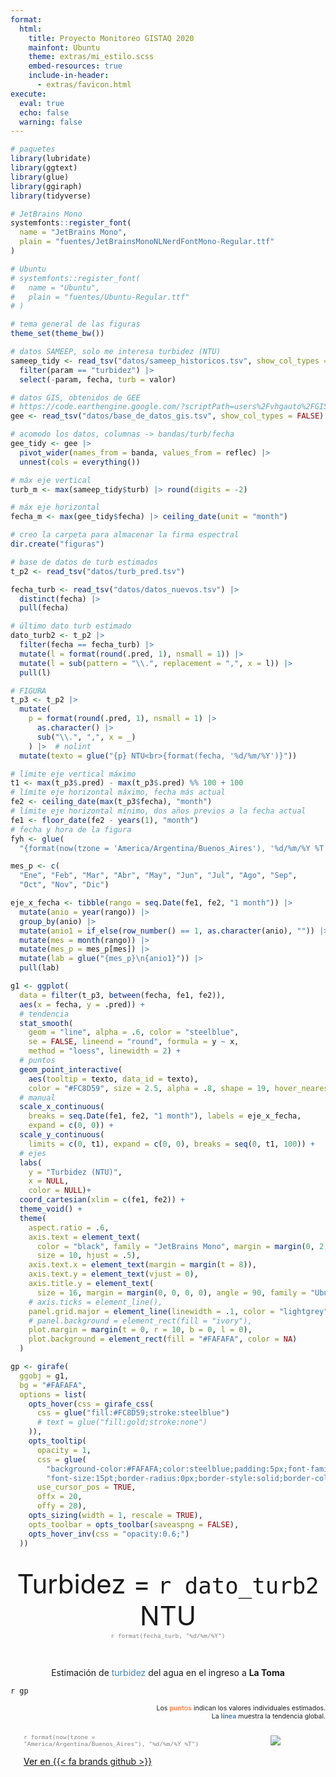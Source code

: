 ```yaml
---
format: 
  html: 
    title: Proyecto Monitoreo GISTAQ 2020
    mainfont: Ubuntu
    theme: extras/mi_estilo.scss  
    embed-resources: true
    include-in-header: 
      - extras/favicon.html
execute: 
  eval: true
  echo: false
  warning: false
---
```


```r
# paquetes
library(lubridate)
library(ggtext)
library(glue)
library(ggiraph)
library(tidyverse)

# JetBrains Mono
systemfonts::register_font(
  name = "JetBrains Mono",
  plain = "fuentes/JetBrainsMonoNLNerdFontMono-Regular.ttf"
)

# Ubuntu
# systemfonts::register_font(
#   name = "Ubuntu",
#   plain = "fuentes/Ubuntu-Regular.ttf"
# )

# tema general de las figuras
theme_set(theme_bw())

# datos SAMEEP, solo me interesa turbidez (NTU)
sameep_tidy <- read_tsv("datos/sameep_historicos.tsv", show_col_types = FALSE) |>
  filter(param == "turbidez") |>
  select(-param, fecha, turb = valor)

# datos GIS, obtenidos de GEE
# https://code.earthengine.google.com/?scriptPath=users%2Fvhgauto%2FGISTAQ%3Asameep_historico
gee <- read_tsv("datos/base_de_datos_gis.tsv", show_col_types = FALSE)

# acomodo los datos, columnas -> bandas/turb/fecha
gee_tidy <- gee |>
  pivot_wider(names_from = banda, values_from = reflec) |>
  unnest(cols = everything())

# máx eje vertical
turb_m <- max(sameep_tidy$turb) |> round(digits = -2)

# máx eje horizontal
fecha_m <- max(gee_tidy$fecha) |> ceiling_date(unit = "month")

# creo la carpeta para almacenar la firma espectral
dir.create("figuras")

# base de datos de turb estimados
t_p2 <- read_tsv("datos/turb_pred.tsv")

fecha_turb <- read_tsv("datos/datos_nuevos.tsv") |>
  distinct(fecha) |>
  pull(fecha)

# último dato turb estimado
dato_turb2 <- t_p2 |>
  filter(fecha == fecha_turb) |>
  mutate(l = format(round(.pred, 1), nsmall = 1)) |>
  mutate(l = sub(pattern = "\\.", replacement = ",", x = l)) |>
  pull(l)

# FIGURA
t_p3 <- t_p2 |>
  mutate(
    p = format(round(.pred, 1), nsmall = 1) |>
      as.character() |>
      sub("\\.", ",", x = _)
    ) |>  # nolint
  mutate(texto = glue("{p} NTU<br>{format(fecha, '%d/%m/%Y')}"))

# límite eje vertical máximo
t1 <- max(t_p3$.pred) - max(t_p3$.pred) %% 100 + 100
# límite eje horizontal máximo, fecha más actual
fe2 <- ceiling_date(max(t_p3$fecha), "month")
# límite eje horizontal mínimo, dos años previos a la fecha actual
fe1 <- floor_date(fe2 - years(1), "month")
# fecha y hora de la figura
fyh <- glue(
  "{format(now(tzone = 'America/Argentina/Buenos_Aires'), '%d/%m/%Y %T')}")

mes_p <- c(
  "Ene", "Feb", "Mar", "Abr", "May", "Jun", "Jul", "Ago", "Sep",
  "Oct", "Nov", "Dic")

eje_x_fecha <- tibble(rango = seq.Date(fe1, fe2, "1 month")) |>
  mutate(anio = year(rango)) |>
  group_by(anio) |>
  mutate(anio1 = if_else(row_number() == 1, as.character(anio), "")) |>
  mutate(mes = month(rango)) |>
  mutate(mes_p = mes_p[mes]) |>
  mutate(lab = glue("{mes_p}\n{anio1}")) |>
  pull(lab)

g1 <- ggplot(
  data = filter(t_p3, between(fecha, fe1, fe2)), 
  aes(x = fecha, y = .pred)) +
  # tendencia
  stat_smooth(
    geom = "line", alpha = .6, color = "steelblue",
    se = FALSE, lineend = "round", formula = y ~ x,
    method = "loess", linewidth = 2) +
  # puntos
  geom_point_interactive(
    aes(tooltip = texto, data_id = texto),
    color = "#FC8D59", size = 2.5, alpha = .8, shape = 19, hover_nearest = TRUE) +
  # manual
  scale_x_continuous(
    breaks = seq.Date(fe1, fe2, "1 month"), labels = eje_x_fecha,
    expand = c(0, 0)) +
  scale_y_continuous(
    limits = c(0, t1), expand = c(0, 0), breaks = seq(0, t1, 100)) +
  # ejes
  labs(
    y = "Turbidez (NTU)",
    x = NULL,
    color = NULL)+
  coord_cartesian(xlim = c(fe1, fe2)) +
  theme_void() +
  theme(
    aspect.ratio = .6,
    axis.text = element_text(
      color = "black", family = "JetBrains Mono", margin = margin(0, 2, 0,20), 
      size = 10, hjust = .5),
    axis.text.x = element_text(margin = margin(t = 8)),
    axis.text.y = element_text(vjust = 0),
    axis.title.y = element_text(
      size = 16, margin = margin(0, 0, 0, 0), angle = 90, family = "Ubuntu"),
    # axis.ticks = element_line(),
    panel.grid.major = element_line(linewidth = .1, color = "lightgrey"),
    # panel.background = element_rect(fill = "ivory"),
    plot.margin = margin(t = 0, r = 10, b = 0, l = 0),
    plot.background = element_rect(fill = "#FAFAFA", color = NA)
  )

gp <- girafe(
  ggobj = g1,
  bg = "#FAFAFA",
  options = list(
    opts_hover(css = girafe_css(
      css = glue("fill:#FC8D59;stroke:steelblue")
      # text = glue("fill:gold;stroke:none")
    )),
    opts_tooltip(
      opacity = 1,
      css = glue(
        "background-color:#FAFAFA;color:steelblue;padding:5px;font-family:Ubuntu;",
        "font-size:15pt;border-radius:0px;border-style:solid;border-color:#FC8D59"),
      use_cursor_pos = TRUE,
      offx = 20,
      offy = 20),
    opts_sizing(width = 1, rescale = TRUE),
    opts_toolbar = opts_toolbar(saveaspng = FALSE),
    opts_hover_inv(css = "opacity:0.6;")
  ))
```

<br>
<!-- última estimación de turbidez ddisponible -->
<center style="font-size:3em;">Turbidez = `r dato_turb2` NTU</center>

<!-- pequeño espacio entre líneas -->
<center style="font-size:.1em;"><br></center>

<!-- fecha -->
<center style="font-size:.8em; color:grey; font-family: JetBrains Mono;">`r format(fecha_turb, "%d/%m/%Y")`</center>

<br>

<center>Estimación de <span style='color:steelblue'>turbidez</span> del agua en el ingreso a <b>La Toma</b></center>

<!-- figura interactiva -->
`r gp`

<!-- pequeño espacio entre líneas -->
<!-- <p style="font-size:.1em;"><br></p> -->

<p style="text-align:Right; font-size:.75em;">
Los <b style='color:#FC8D59'> puntos</b> indican los valores individuales estimados.
<br>
La <b style='color:steelblue'>línea</b> muestra la tendencia global.
</p>

:::: {.columns}

<!-- <br>
<br> -->
<br>

::: {.column width="70%"}

<p style='font-size:.8em; color:grey; font-family: JetBrains Mono;'>`r format(now(tzone = "America/Argentina/Buenos_Aires"), "%d/%m/%Y %T")`</p>

<!-- [<span style='color: black'>Ver en</span> <span style='font-family: fa-brands; color: black'>&#xf09b;</span>](`r rmarkdown::metadata$github_repo`){target="_blank"} -->

[<span style='color: black'>Ver en</span> {{< fa brands github >}}](https://github.com/vhgauto/sameep)

:::

::: {.column width="10%"}

:::

::: {.column width="20%"}

[![](extras/gistaq_logo.png)](https://www.instagram.com/gistaq.utn/){fig-align="right" height=10% target="_blank"}

:::

::::
